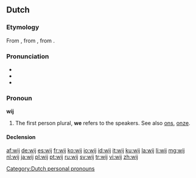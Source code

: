 ==Dutch==
===Etymology===
From {{etyl|dum|nl}} {{term|wi|lang=dum}}, from {{etyl|odt|nl}} {{term|wi|wī|lang=odt}}, from {{proto|Germanic|wīz|lang=nl}}.

===Pronunciation===
* {{IPA|/ʋɛi̯/|lang=nl}}
* {{audio|Nl-wij.ogg|audio}}
* {{homophones|wei}}

===Pronoun===
'''wij'''

# The first person plural, '''we''' refers to the speakers. See also [[ons]], [[onze]].

====Declension====
{{nl-decl-personal pronouns}}

[[Category:Dutch personal pronouns]]

[[af:wij]]
[[de:wij]]
[[es:wij]]
[[fr:wij]]
[[ko:wij]]
[[io:wij]]
[[id:wij]]
[[it:wij]]
[[ku:wij]]
[[la:wij]]
[[li:wij]]
[[mg:wij]]
[[nl:wij]]
[[ja:wij]]
[[pl:wij]]
[[pt:wij]]
[[ru:wij]]
[[sv:wij]]
[[tr:wij]]
[[vi:wij]]
[[zh:wij]]